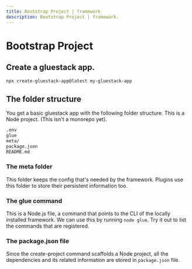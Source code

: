 ```yaml
---
title: Bootstrap Project | framework
description: Bootstrap Project | framework.
---
```



<Meta title="Getting started/Bootstrap Project" />

# Bootstrap Project

## Create a gluestack app.

```bash
npx create-gluestack-app@latest my-gluestack-app
```

## The folder structure

You get a basic gluestack app with the following folder structure. This is a Node project. (This isn't a monorepo yet).

```bash
.env
glue
meta/
package.json
README.md
```

### **The meta folder**

This folder keeps the config that's needed by the framework. Plugins use this folder to store their persistent information too.

### **The glue command**

This is a Node.js file, a command that points to the CLI of the locally installed framework. We can use this by running `node glue`. Try it out to list the commands that are registered.

### **The package.json file**

Since the create-project command scaffolds a Node project, all the dependencies and its related information are stored in `package.json` file.